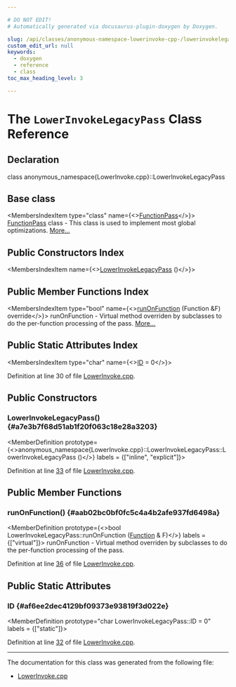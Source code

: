 ```yaml
---

# DO NOT EDIT!
# Automatically generated via docusaurus-plugin-doxygen by Doxygen.

slug: /api/classes/anonymous-namespace-lowerinvoke-cpp-/lowerinvokelegacypass
custom_edit_url: null
keywords:
  - doxygen
  - reference
  - class
toc_max_heading_level: 3

---
```





# The `LowerInvokeLegacyPass` Class Reference

<DoxygenPage pluginConfig={pluginConfig}>



## Declaration

<CodeBlock>class anonymous_namespace{LowerInvoke.cpp}::LowerInvokeLegacyPass</CodeBlock>

## Base class

<MembersIndex>

<MembersIndexItem
  type="class"
  name={<><a href="/docs/api/classes/llvm/functionpass">FunctionPass</a></>}>
<a href="/docs/api/classes/llvm/functionpass">FunctionPass</a> class - This class is used to implement most global optimizations. <a href="/docs/api/classes/llvm/functionpass/#details">More...</a>
</MembersIndexItem>

</MembersIndex>

## Public Constructors Index

<MembersIndex>

<MembersIndexItem
  name={<><a href="#a7e3b7f68d51ab1f20f063c18e28a3203">LowerInvokeLegacyPass</a> ()</>}>
</MembersIndexItem>

</MembersIndex>

## Public Member Functions Index

<MembersIndex>

<MembersIndexItem
  type="bool"
  name={<><a href="#aab02bc0bf0fc5c4a4b2afe937fd6498a">runOnFunction</a> (Function &amp;F) override</>}>
runOnFunction - Virtual method overriden by subclasses to do the per-function processing of the pass. <a href="#aab02bc0bf0fc5c4a4b2afe937fd6498a">More...</a>
</MembersIndexItem>

</MembersIndex>

## Public Static Attributes Index

<MembersIndex>

<MembersIndexItem
  type="char"
  name={<><a href="#af6ee2dec4129bf09373e93819f3d022e">ID</a> = 0</>}>
</MembersIndexItem>

</MembersIndex>


Definition at line 30 of file <a href="/docs/api/files/lib/lib/transforms/lib/transforms/utils/lowerinvoke-cpp">LowerInvoke.cpp</a>.

<SectionDefinition>

## Public Constructors

### LowerInvokeLegacyPass() {#a7e3b7f68d51ab1f20f063c18e28a3203}

<MemberDefinition
  prototype={<>anonymous&#95;namespace&#123;LowerInvoke.cpp&#125;::LowerInvokeLegacyPass::LowerInvokeLegacyPass ()</>}
  labels = {["inline", "explicit"]}>

Definition at line <a href="/docs/api/files/lib/lib/transforms/lib/transforms/utils/lowerinvoke-cpp/#l00033">33</a> of file <a href="/docs/api/files/lib/lib/transforms/lib/transforms/utils/lowerinvoke-cpp">LowerInvoke.cpp</a>.
</MemberDefinition>

</SectionDefinition>

<SectionDefinition>

## Public Member Functions

### runOnFunction() {#aab02bc0bf0fc5c4a4b2afe937fd6498a}

<MemberDefinition
  prototype={<>bool LowerInvokeLegacyPass::runOnFunction (<a href="/docs/api/classes/llvm/function">Function</a> &amp; F)</>}
  labels = {["virtual"]}>
runOnFunction - Virtual method overriden by subclasses to do the per-function processing of the pass.

Definition at line <a href="/docs/api/files/lib/lib/transforms/lib/transforms/utils/lowerinvoke-cpp/#l00036">36</a> of file <a href="/docs/api/files/lib/lib/transforms/lib/transforms/utils/lowerinvoke-cpp">LowerInvoke.cpp</a>.
</MemberDefinition>

</SectionDefinition>

<SectionDefinition>

## Public Static Attributes

### ID {#af6ee2dec4129bf09373e93819f3d022e}

<MemberDefinition
  prototype="char LowerInvokeLegacyPass::ID = 0"
  labels = {["static"]}>

Definition at line <a href="/docs/api/files/lib/lib/transforms/lib/transforms/utils/lowerinvoke-cpp/#l00032">32</a> of file <a href="/docs/api/files/lib/lib/transforms/lib/transforms/utils/lowerinvoke-cpp">LowerInvoke.cpp</a>.
</MemberDefinition>

</SectionDefinition>

<hr/>

The documentation for this class was generated from the following file:

<ul>
<li><a href="/docs/api/files/lib/lib/transforms/lib/transforms/utils/lowerinvoke-cpp">LowerInvoke.cpp</a></li>
</ul>

</DoxygenPage>
